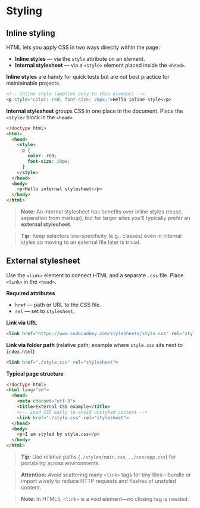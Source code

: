 # Styling

## Inline styling

HTML lets you apply CSS in two ways directly within the page:

- **Inline styles** — via the `style` attribute on an element.
- **Internal stylesheet** — via a `<style>` element placed inside the `<head>`.

**Inline styles** are handy for quick tests but are not best practice for maintainable projects.

~~~html
<!-- Inline style (applies only to this element) -->
<p style="color: red; font-size: 20px;">Hello inline style</p>
~~~

**Internal stylesheet** groups CSS in one place in the document. Place the `<style>` block in the `<head>`.

~~~html
<!doctype html>
<html>
  <head>
    <style>
      p {
        color: red;
        font-size: 20px;
      }
    </style>
  </head>
  <body>
    <p>Hello internal stylesheet</p>
  </body>
</html>
~~~

> **Note:** An internal stylesheet has benefits over inline styles (reuse, separation from markup), but for larger sites you’ll typically prefer an **external stylesheet**.

> **Tip:** Keep selectors low-specificity (e.g., classes) even in internal styles so moving to an external file later is trivial.

## External stylesheet

Use the `<link>` element to connect HTML and a separate `.css` file. Place `<link>` in the `<head>`.

**Required attributes**

- `href` — path or URL to the CSS file.
- `rel` — set to `stylesheet`.

**Link via URL**

~~~html
<link href="https://www.codecademy.com/stylesheets/style.css" rel="stylesheet">
~~~

**Link via folder path** (relative path; example where `style.css` sits next to `index.html`)

~~~html
<link href="./style.css" rel="stylesheet">
~~~

**Typical page structure**

~~~html
<!doctype html>
<html lang="en">
  <head>
    <meta charset="utf-8">
    <title>External CSS example</title>
    <!-- Load CSS early to avoid unstyled content -->
    <link href="./style.css" rel="stylesheet">
  </head>
  <body>
    <p>I am styled by style.css</p>
  </body>
</html>
~~~

> **Tip:** Use relative paths (`./styles/main.css`, `../css/app.css`) for portability across environments.

> **Attention:** Avoid scattering many `<link>` tags for tiny files—bundle or import wisely to reduce HTTP requests and flashes of unstyled content.

> **Note:** In HTML5, `<link>` is a void element—no closing tag is needed.